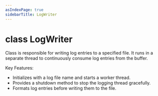 ```yaml
---
asIndexPage: true
sidebarTitle: LogWriter
---
```



# class LogWriter

Class is responsible for writing log entries to a specified file. It runs in a
separate thread to continuously consume log entries from the buffer.

Key Features:

*   Initializes with a log file name and starts a worker thread.
*   Provides a shutdown method to stop the logging thread gracefully.
*   Formats log entries before writing them to the file.
